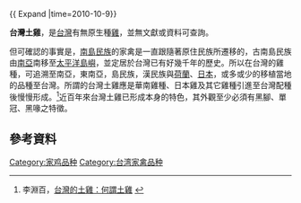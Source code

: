 {{ Expand |time=2010-10-9}}

'''台灣土雞'''，是[[台灣|台灣]]有無原生種[[雞|雞]]，並無文獻或資料可查詢。

但可確認的事實是，[[南島民族|南島民族]]的家禽是一直跟隨著原住民族所遷移的，古南島民族由[[南亞|南亞]]南移至[[太平洋島嶼|太平洋島嶼]]，並定居於台灣已有好幾千年的歷史。所以在台灣的雞種，可追溯至南亞，東南亞，島民族，漢民族與[[荷蘭|荷蘭]]、[[日本|日本]]，或多或少的移植當地的品種至台灣。所謂的台灣土雞應是華南雞種、日本雞及其它雞種引進至台灣配種後慢慢形成。<ref>李淵百，[http://140.120.98.145/CHAP1.htm#sec1 台灣的土雞：何謂土雞] {{Wayback|url=http://140.120.98.145/CHAP1.htm#sec1 |date=20090926215537 }}</ref>近百年來台灣土雞已形成本身的特色，其外觀至少必須有黑腳、單冠、黑喙之特徵。

==參考資料==
{{Reflist}}

[[Category:家鸡品种|Category:家鸡品种]]
[[Category:台湾家禽品种|Category:台湾家禽品种]]